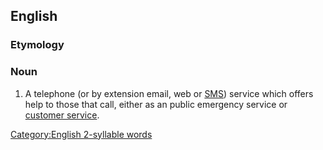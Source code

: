 ==English==

===Etymology===
{{compound|en|help|line}}

===Noun===
{{en-noun}}
{{wikipedia}}

# A telephone (or by extension email, web or [[SMS]]) service which offers help to those that call, either as an public emergency service or [[customer service]].

[[Category:English 2-syllable words]]